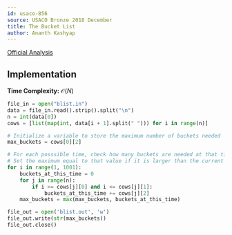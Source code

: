 ```yaml
---
id: usaco-856
source: USACO Bronze 2018 December
title: The Bucket List
author: Ananth Kashyap
---
```


[Official Analysis](http://www.usaco.org/current/data/sol_blist_bronze_dec18.html)

## Implementation

**Time Complexity:** $\mathcal{O}(N)$

<LanguageSection>

<PySection>

```python
file_in = open("blist.in")
data = file_in.read().strip().split("\n")
n = int(data[0])
cows = [list(map(int, data[i + 1].split(" "))) for i in range(n)]

# Initialize a variable to store the maximum number of buckets needed
max_buckets = cows[0][2]

# For each posssible time, check how many buckets are needed at that time
# Set the maximum equal to that value if it is larger than the current maximum
for i in range(1, 1001):
	buckets_at_this_time = 0
	for j in range(n):
		if i >= cows[j][0] and i <= cows[j][1]:
			buckets_at_this_time += cows[j][2]
	max_buckets = max(max_buckets, buckets_at_this_time)

file_out = open('blist.out', 'w')
file_out.write(str(max_buckets))
file_out.close()
```

</PySection>

</LanguageSection>
